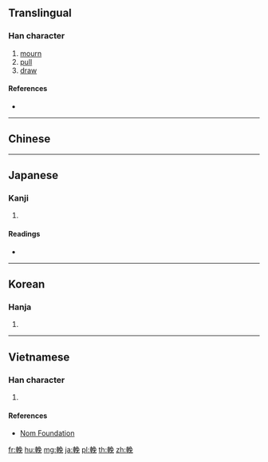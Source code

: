 {{character info/new}}
{{also|挽}}
==Translingual==

===Han character===
{{Han char|rn=159|rad=車|as=07|sn=14|four=57016|canj=JJNAU|ids=⿰車免}}

# [[mourn]]
# [[pull]]
# [[draw]]

====References====
* {{Han ref|kx=1243.310|dkj=38337|dj=1719.280|hdz=53535.120|uh=8F13|ud=36627|bh=BBB5|bd=48053}}

----

==Chinese==
{{zh-see|挽|v}}

----

==Japanese==

===Kanji===
{{ja-kanji|grade=|rs=車07}}

# {{defn|lang=ja|sort=車07}}

====Readings====
* {{ja-readings|on=[[ばん]] (ban)|kun=[[ひく]] (hiku)|nanori=}}

----

==Korean==

===Hanja===
{{ko-hanja|hangeul=만|eumhun=|rv=man|mr=man|y=man}}

# {{defn|lang=ko|sort=車07}}

----

==Vietnamese==

===Han character===
{{vi-hantu|[[vãn]]|rs=車07}}

# {{defn|lang=vi|sort=車07}}

====References====
* [http://nomfoundation.org/common/nom_details.php?codepoint=8f13 Nom Foundation]

[[fr:輓]]
[[hu:輓]]
[[mg:輓]]
[[ja:輓]]
[[pl:輓]]
[[th:輓]]
[[zh:輓]]